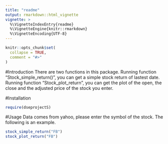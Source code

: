 ---
title: "readme"
output: rmarkdown::html_vignette
vignette: >
  %\VignetteIndexEntry{readme}
  %\VignetteEngine{knitr::rmarkdown}
  %\VignetteEncoding{UTF-8}
---

```{r, include = FALSE}
knitr::opts_chunk$set(
  collapse = TRUE,
  comment = "#>"
)
```
#Introduction
There are two functions in this package. Running function "Stock_simple_return()", you can get a simple stock return of lastest date. Running function "Stock_plot_return", you can get the plot of the open, the close and the adjusted price of the stock you enter. 

#Installation
```{R}
require(dseprojectS)
```

#Usage
Data comes from yahoo, please enter the symbol of the stock. The following is an example.
```{R}
stock_simple_return("FB")
stock_plot_return("FB")
```

